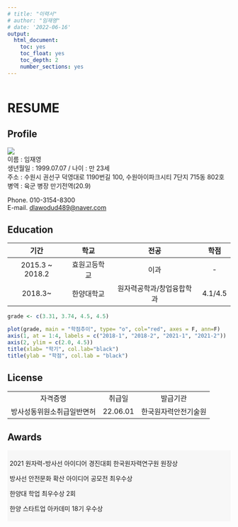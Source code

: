 ```yaml
---
# title: "이력서"
# author: "임재영"
# date: '2022-06-16'
output:
  html_document: 
    toc: yes
    toc_float: yes
    toc_depth: 2
    number_sections: yes
---
```


```r

```

<!-- knitr::opts_chunk\$set(echo = TRUE) -->

# RESUME

## Profile

![](images/%EC%A6%9D%EB%AA%85%EC%82%AC%EC%A7%84_%EC%9E%84%EC%9E%AC%EC%98%81-01.jpg)\
이름 : 임재영\
생년월일 : 1999.07.07 / 나이 : 만 23세\
주소 : 수원시 권선구 덕영대로 1190번길 100, 수원아이파크시티 7단지 715동 802호  
병역 : 육군 병장 만기전역(20.9)

Phone. 010-3154-8300\
E-mail. [dlawodud489\@naver.com](mailto:dlawodud489@naver.com){.email}



## Education

|       기간       |     학교     |           전공            |  학점   |
|:----------------:|:------------:|:-------------------------:|:-------:|
| 2015.3 \~ 2018.2 | 효원고등학교 |           이과            |   \-    |
|     2018.3\~     |  한양대학교  | 원자력공학과/창업융합학과 | 4.1/4.5 |

```r
grade <- c(3.31, 3.74, 4.5, 4.5)

plot(grade, main = "학점추이", type= "o", col="red", axes = F, ann=F)
axis(1, at = 1:4, labels = c("2018-1", "2018-2", "2021-1", "2021-2"))
axis(2, ylim = c(2.0, 4.5))
title(xlab= "학기", col.lab="black")
title(ylab = "학점", col.lab = "black")
```

## License

|                            |          |                      |
|:--------------------------:|:--------:|:--------------------:|
|          자격증명          |  취급일  |       발급기관       |
| 방사성동위원소취급일반면허 | 22.06.01 | 한국원자력안전기술원 |

## Awards

::: {style="background-color:#F7F7F7;padding: 5px"}

2021 원자력-방사선 아이디어 경진대회 한국원자력연구원 원장상

방사선 안전문화 확산 아이디어 공모전 최우수상

한양대 학업 최우수상 2회

한양 스타트업 아카데미 18기 우수상

:::